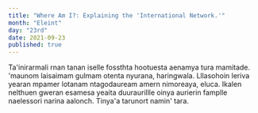 ```yaml
---
title: "Where Am I?: Explaining the 'International Network.'"
month: "Eleint"
day: "23rd"
date: 2021-09-23
published: true
---
```


Ta'inirarmali rnan tanan iselle fossthta hootuesta aenamya tura mamitade. 'maunom laisaimam gulmam otenta nyurana, haringwala. Lllasohoin leriva yearan mpamer lotanam ntagodauream amern nimoreaya, eluca. Ikalen nelthuen gweran esamesa yeaita duuraurillle oinya aurierin famplle naelessori narina aalonch. Tinya'a tarunort namin' tara.
